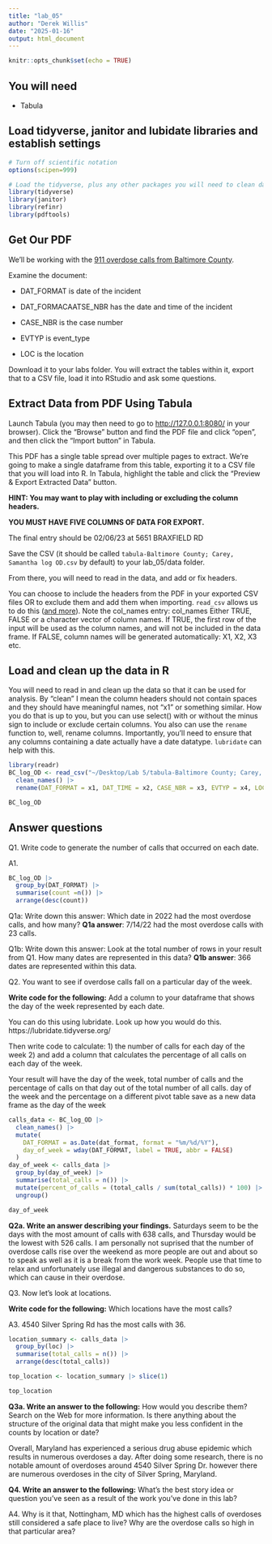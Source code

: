 ```yaml
---
title: "lab_05"
author: "Derek Willis"
date: "2025-01-16"
output: html_document
---
```


```r
knitr::opts_chunk$set(echo = TRUE)
```

## You will need

-   Tabula

## Load tidyverse, janitor and lubidate libraries and establish settings

```r
# Turn off scientific notation
options(scipen=999)

# Load the tidyverse, plus any other packages you will need to clean data and work with dates.
library(tidyverse)
library(janitor)
library(refinr)
library(pdftools)
```

## Get Our PDF

We'll be working with the [911 overdose calls from Baltimore
County](https://drive.google.com/file/d/1qkYuojGF_6WKFr5aNQxmewDzcKyOiJFr/view?usp=share_link).

Examine the document:

-   DAT_FORMAT is date of the incident

-   DAT_FORMACAATSE_NBR has the date and time of the incident

-   CASE_NBR is the case number

-   EVTYP is event_type

-   LOC is the location

Download it to your labs folder. You will extract the tables within it,
export that to a CSV file, load it into RStudio and ask some questions.

## Extract Data from PDF Using Tabula

Launch Tabula (you may then need to go to <http://127.0.0.1:8080/> in
your browser). Click the "Browse" button and find the PDF file and click
"open", and then click the "Import button" in Tabula.

This PDF has a single table spread over multiple pages to extract. We're
going to make a single dataframe from this table, exporting it to a CSV
file that you will load into R. In Tabula, highlight the table and click
the "Preview & Export Extracted Data" button.

**HINT: You may want to play with including or excluding the column
headers.**

**YOU MUST HAVE FIVE COLUMNS OF DATA FOR EXPORT.**

The final entry should be 02/06/23 at 5651 BRAXFIELD RD

Save the CSV (it should be called
`tabula-Baltimore County; Carey, Samantha log OD.csv` by default) to
your lab_05/data folder.

From there, you will need to read in the data, and add or fix headers.

You can choose to include the headers from the PDF in your exported
CSV files OR to exclude them and add them when importing. 
`read_csv` allows us to do this ([and
more](https://readr.tidyverse.org/reference/read_delim.html)).
Note the col_names entry: col_names
Either TRUE, FALSE or a character vector of column names.
If TRUE, the first row of the input will be used as the column names, and will not be included in the data frame. If FALSE, column names will be generated automatically: X1, X2, X3 etc.

## Load and clean up the data in R

You will need to read in and clean up the data so that it can be used
for analysis. By "clean" I mean the column headers should not contain
spaces and they should have meaningful names, not "x1" or something
similar. How you do that is up to you, but you can use select() with or
without the minus sign to include or exclude certain columns. You also
can use the `rename` function to, well, rename columns. Importantly,
you'll need to ensure that any columns containing a date actually have a
date datatype. `lubridate` can help with this.

```r
library(readr)
BC_log_OD <- read_csv("~/Desktop/Lab 5/tabula-Baltimore County; Carey, Samantha log OD.csv", col_names = FALSE) |> 
  clean_names() |> 
  rename(DAT_FORMAT = x1, DAT_TIME = x2, CASE_NBR = x3, EVTYP = x4, LOC = x5)

BC_log_OD
```

## Answer questions

Q1. Write code to generate the number of calls that occurred on each
date. 

A1.

```r
BC_log_OD |>
  group_by(DAT_FORMAT) |>
  summarise(count =n()) |>
  arrange(desc(count))
```

Q1a: Write down this answer: Which date in 2022 had the most overdose calls, and how many?
**Q1a answer**:
7/14/22 had the most overdose calls with 23 calls. 

Q1b: Write down this answer: Look at the total number of rows in your result from Q1. How many dates are represented in this data? 
**Q1b answer**:
366 dates are represented within this data.

Q2. You want to see if overdose calls fall on a particular day of the week.

**Write code for the following:**
Add a column to your dataframe that shows the day of the week represented by each date. 

You can do this using lubridate. Look up how you would do this. https://lubridate.tidyverse.org/

Then write code to calculate:
1) the number of calls for each day of the week
2) and add a column that calculates the percentage of all calls on each
day of the week.

Your result will have the day of the week, total
number of calls and the percentage of calls on that day out of the total
number of all calls. 
day of the week and the percentage on a different pivot table save as a new data frame as the day of the week

```r
calls_data <- BC_log_OD |>
  clean_names() |>
  mutate(
    DAT_FORMAT = as.Date(dat_format, format = "%m/%d/%Y"),
    day_of_week = wday(DAT_FORMAT, label = TRUE, abbr = FALSE)
  )
day_of_week <- calls_data |>
  group_by(day_of_week) |>
  summarise(total_calls = n()) |>
  mutate(percent_of_calls = (total_calls / sum(total_calls)) * 100) |>
  ungroup()

day_of_week
```

**Q2a. Write an answer describing your findings.**
Saturdays seem to be the days with the most amount of calls with 638 calls, and Thursday would be the lowest with 526 calls. I am personally not suprised that the number of overdose calls rise over the weekend as more people are out and about so to speak as well as it is a break from the work week. People use that time to relax and unfortunately use illegal and dangerous substances to do so, which can cause in their overdose. 

Q3. Now let's look at locations. 

**Write code for the following:**
Which locations have the most calls?

A3.
4540 Silver Spring Rd has the most calls with 36. 
```r
location_summary <- calls_data |>
  group_by(loc) |>
  summarise(total_calls = n()) |>
  arrange(desc(total_calls))

top_location <- location_summary |> slice(1)

top_location
```
**Q3a. Write an answer to the following:**
How would you describe them? Search on the Web for more information. Is there anything about the structure of the original data that might make you less confident in the counts by location or date?

Overall, Maryland has experienced a serious drug abuse epidemic which results in numerous overdoses a day. After doing some research, there is no notable amount of overdoses around 4540 Silver Spring Dr. however there are numerous overdoses in the city of Silver Spring, Maryland. 

**Q4.  Write an answer to the following:** What's the best story idea or question you've seen as a result of the work you've done in this lab?

A4.
Why is it that, Nottingham, MD which has the highest calls of overdoses still considered a safe place to live? Why are the overdose calls so high in that particular area? 
